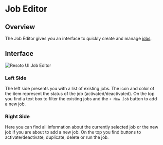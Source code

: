 # Job Editor

## Overview

The Job Editor gives you an interface to quickly create and manage [jobs](../../concepts/automation/index.mdx#jobs).

## Interface

![Resoto UI Job Editor](./img/resoto-ui-job-editor.jpg)

### Left Side

The left side presents you with a list of existing jobs. The icon and color of the item represent the status of the job (activated/deactivated). On the top you find a text box to filter the existing jobs and the `+ New Job` button to add a new job.

### Right Side

Here you can find all information about the currently selected job or the new job if you are about to add a new job. On the top you find buttons to activate/deactivate, duplicate, delete or run the job.

